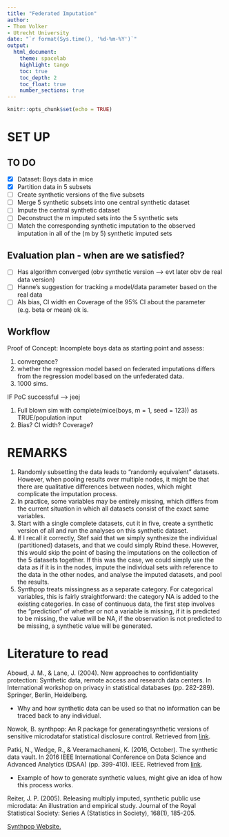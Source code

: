 ```yaml
---
title: "Federated Imputation"
author: 
- Thom Volker
- Utrecht University
date: "`r format(Sys.time(), '%d-%m-%Y')`"
output: 
  html_document:
    theme: spacelab
    highlight: tango
    toc: true
    toc_depth: 2
    toc_float: true
    number_sections: true
---
```


```r
knitr::opts_chunk$set(echo = TRUE)
```

# SET UP

## TO DO

- [x] Dataset: Boys data in mice
- [x] Partition data in 5 subsets
- [ ] Create synthetic versions of the five subsets
- [ ] Merge 5 synthetic subsets into one central synthetic dataset
- [ ] Impute the central synthetic dataset
- [ ] Deconstruct the m imputed sets into the 5 synthetic sets
- [ ] Match the corresponding synthetic imputation to the observed imputation in all of the (m by 5) synthetic imputed sets

## Evaluation plan - when are we satisfied?
- [ ] Has algorithm converged (obv synthetic version --> evt later obv de real data version)
- [ ] Hanne's suggestion for tracking a model/data parameter based on the real data
- [ ] Als bias, CI width en Coverage of the 95% CI about the parameter (e.g. beta or mean) ok is. 

## Workflow

Proof of Concept: Incomplete boys data as starting point and assess:

1. convergence?
2. whether the regression model based on federated imputations differs from the regression model based on the unfederated data. 
3. 1000 sims. 

IF PoC successful --> jeej

1. Full blown sim with complete(mice(boys, m = 1, seed = 123)) as TRUE/population input
2. Bias? CI width? Coverage?

# REMARKS

1. Randomly subsetting the data leads to "randomly equivalent" datasets. However, when pooling results over multiple nodes, it might be that there are qualitative differences between nodes, which might complicate the imputation process.
2. In practice, some variables may be entirely missing, which differs from the current situation in which all datasets consist of the exact same variables.
3. Start with a single complete datasets, cut it in five, create a synthetic version of all and run the analyses on this synthetic dataset.
4. If I recall it correctly, Stef said that we simply synthesize the individual (partitioned) datasets, and that we could simply Rbind these. However, this would skip the point of basing the imputations on the collection of the 5 datasets together. If this was the case, we could simply use the data as if it is in the nodes, impute the individual sets with reference to the data in the other nodes, and analyse the imputed datasets, and pool the results.
5. Synthpop treats missingness as a separate category. For categorical variables, this is fairly straightforward: the category NA is added to the existing categories. In case of continuous data, the first step involves the "prediction" of whether or not a variable is missing, if it is predicted to be missing, the value will be NA, if the observation is not predicted to be missing, a synthetic value will be generated. 

# Literature to read
Abowd, J. M., & Lane, J. (2004). New approaches to confidentiality protection: Synthetic data, remote access and research data centers. In International workshop on privacy in statistical databases (pp. 282-289). Springer, Berlin, Heidelberg.

- Why and how synthetic data can be used so that no information can be traced back to any individual.

Nowok, B. synthpop: An R package for generatingsynthetic versions of sensitive microdatafor statistical disclosure control. Retrieved from [link](https://www.unece.org/fileadmin/DAM/stats/documents/ece/ces/ge.46/20150/Paper_24_bnowok_synthpop.pdf).

Patki, N., Wedge, R., & Veeramachaneni, K. (2016, October). The synthetic data vault. In 2016 IEEE International Conference on Data Science and Advanced Analytics (DSAA) (pp. 399-410). IEEE. Retrieved from [link](https://www.computer.org/csdl/pds/api/csdl/proceedings/download-article/12OmNwx3Q7S/pdf?token=eyJ0eXAiOiJKV1QiLCJhbGciOiJIUzI1NiJ9.eyJpc3MiOiJjc2RsX2FwaSIsImF1ZCI6ImNzZGxfYXBpX2Rvd25sb2FkX3Rva2VuIiwic3ViIjoiYW5vbnltb3VzQGNvbXB1dGVyLm9yZyIsImVtYWlsIjoiYW5vbnltb3VzQGNvbXB1dGVyLm9yZyIsImV4cCI6MTU5MjIyMDg2Nn0.JhJGad-Fwo1N1vYkh737g_UwZ_jLNXSn1lcTCyVhaJU).

- Example of how to generate synthetic values, might give an idea of how this process works.

Reiter, J. P. (2005). Releasing multiply imputed, synthetic public use microdata: An illustration and empirical study. Journal of the Royal Statistical Society: Series A (Statistics in Society), 168(1), 185-205.

[Synthpop Website.](https://synthpop.org.uk/index.html)
